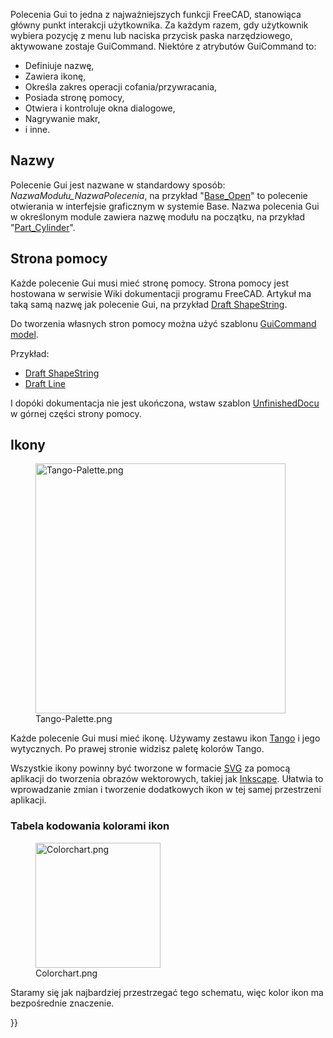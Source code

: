 <languages/>
{{TOCright}}

Polecenia Gui to jedna z najważniejszych funkcji FreeCAD, stanowiąca główny punkt interakcji użytkownika. Za każdym razem, gdy użytkownik wybiera pozycję z menu lub naciska przycisk paska narzędziowego, aktywowane zostaje GuiCommand. Niektóre z atrybutów GuiCommand to:
* Definiuje nazwę,
* Zawiera ikonę,
* Określa zakres operacji cofania/przywracania,
* Posiada stronę pomocy,
* Otwiera i kontroluje okna dialogowe,
* Nagrywanie makr,
* i inne.

<span id="Naming"></span>
==Nazwy==

Polecenie Gui jest nazwane w standardowy sposób: ''NazwaModułu_NazwaPolecenia'', na przykład "[[Base_Open|Base_Open]]" to polecenie otwierania w interfejsie graficznym w systemie Base. Nazwa polecenia Gui w określonym module zawiera nazwę modułu na początku, na przykład "[[Part_Cylinder/pl|Part_Cylinder]]".

<span id="Help_page"></span>
==Strona pomocy==

Każde polecenie Gui musi mieć stronę pomocy. Strona pomocy jest hostowana w serwisie Wiki dokumentacji programu FreeCAD. Artykuł ma taką samą nazwę jak polecenie Gui, na przykład [[Draft_ShapeString/pl|Draft ShapeString]].

Do tworzenia własnych stron pomocy można użyć szablonu [[GuiCommand_model/pl|GuiCommand model]].

Przykład:
* [[Draft_ShapeString/pl|Draft ShapeString]]
* [[Draft_Line/pl|Draft Line]]

I dopóki dokumentacja nie jest ukończona, wstaw szablon [[Template:UnfinishedDocu|UnfinishedDocu]] w górnej części strony pomocy.

<span id="Icons"></span>
==Ikony==

[[Image:Tango-Palette.png|400px|right]]

Każde polecenie Gui musi mieć ikonę. Używamy zestawu ikon [http://tango-project.org/Tango_Desktop_Project/ Tango] i jego wytycznych. Po prawej stronie widzisz paletę kolorów Tango. 

Wszystkie ikony powinny być tworzone w formacie [[SVG/pl|SVG]] za pomocą aplikacji do tworzenia obrazów wektorowych, takiej jak [http://inkscape.org Inkscape].
Ułatwia to wprowadzanie zmian i tworzenie dodatkowych ikon w tej samej przestrzeni aplikacji.

<span id="Icons_color_coding_chart"></span>
===Tabela kodowania kolorami ikon===

[[Image:Colorchart.png|200px]]

Staramy się jak najbardziej przestrzegać tego schematu, więc kolor ikon ma bezpośrednie znaczenie.


{{Powerdocnavi{{#translation:}}}}